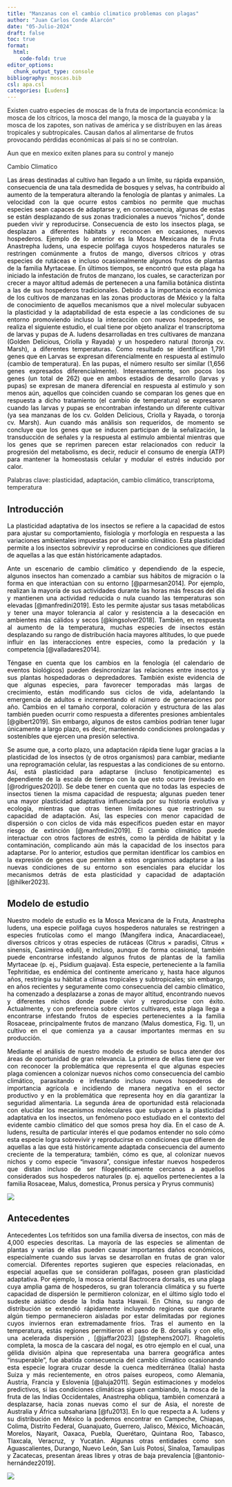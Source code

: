 ```yaml
---
title: "Manzanas con el cambio climatico problemas con plagas"
author: "Juan Carlos Conde Alarcón"
date: "05-Julio-2024"
draft: false
toc: true
format:
  html:
    code-fold: true
editor_options: 
  chunk_output_type: console
bibliography: moscas.bib
csl: apa.csl
categories: [Ludens]
---
```


::: {#rem-Especies .callout-tip collapse="true"}
Existen cuatro especies de moscas de la fruta de importancia económica: la mosca de los cítricos, la mosca del mango, la mosca de la guayaba y la mosca de los zapotes, son nativas de américa y se distribuyen en las áreas tropicales y subtropicales. Causan daños al alimentarse de frutos provocando pérdidas económicas al país si no se controlan.

Aun que en mexico exiten planes para su control y manejo
:::

::: {.callout-warning collapse="true"}
Cambio Climatico
:::

::: {style="text-align: justify; color:black;"}
Las áreas destinadas al cultivo han llegado a un límite, su rápida expansión, consecuencia de una tala desmedida de bosques y selvas, ha contribuido al aumento de la temperatura alterando la fenología de plantas y animales. La velocidad con la que ocurre estos cambios no permite que muchas especies sean capaces de adaptarse y, en consecuencia, algunas de estas se están desplazando de sus zonas tradicionales a nuevos “nichos”, donde pueden vivir y reproducirse. Consecuencia de esto los insectos plaga, se desplazan a diferentes hábitats y reconocen en ocasiones, nuevos hospederos. Ejemplo de lo anterior es la Mosca Mexicana de la Fruta Anastrepha ludens, una especie polífaga cuyos hospederos naturales se restringen comúnmente a frutos de mango, diversos cítricos y otras especies de rutáceas e incluso ocasionalmente algunos frutos de plantas de la familia Myrtaceae. En últimos tiempos, se encontró que esta plaga ha iniciado la infestación de frutos de manzano, los cuales, se caracterizan por crecer a mayor altitud además de pertenecen a una familia botánica distinta a las de sus hospederos tradicionales. Debido a la importancia económica de los cultivos de manzanas en las zonas productoras de México y la falta de conocimiento de aquellos mecanismos que a nivel molecular subyacen la plasticidad y la adaptabilidad de esta especie a las condiciones de su entorno promoviendo incluso la interacción con nuevos hospederos, se realiza el siguiente estudio, el cual tiene por objeto analizar el transcriptoma de larvas y pupas de A. ludens desarrolladas en tres cultivares de manzana (Golden Delicious, Criolla y Rayada) y un hospedero natural (toronja cv. Marsh), a diferentes temperaturas. Como resultado se identifican 1,791 genes que en Larvas se expresan diferencialmente en respuesta al estímulo (cambio de temperatura). En las pupas, el número resulto ser similar (1,656 genes expresados diferencialmente). Interesantemente, son pocos los genes (un total de 262) que en ambos estadios de desarrollo (larvas y pupas) se expresan de manera diferencial en respuesta al estimulo y son menos aún, aquellos que coinciden cuando se comparan los genes que en respuesta a dicho tratamiento (el cambio de temperatura) se expresaron cuando las larvas y pupas se encontraban infestando un diferente cultivar (ya sea manzanas de los cv. Golden Delicious, Criolla y Rayada, o toronja cv. Marsh). Aun cuando más análisis son requeridos, de momento se concluye que los genes que se inducen participan de la señalización, la transducción de señales y la respuesta al estimulo ambiental mientras que los genes que se reprimen parecen estar relacionados con reducir la progresión del metabolismo, es decir, reducir el consumo de energía (ATP) para mantener la homeostasis celular y modular el estrés inducido por calor.
:::

::: {.callout-tip collapse="true" icon="false"}
Palabras clave: plasticidad, adaptación, cambio climático, transcriptoma, temperatura
:::

::: panel-tabset
## Introducción

::: {style="text-align: justify; color:black;"}
La plasticidad adaptativa de los insectos se refiere a la capacidad de estos para ajustar su comportamiento, fisiología y morfología en respuesta a las variaciones ambientales impuestas por el cambio climático. Esta plasticidad permite a los insectos sobrevivir y reproducirse en condiciones que difieren de aquellas a las que están históricamente adaptados.

Ante un escenario de cambio climático y dependiendo de la especie, algunos insectos han comenzado a cambiar sus hábitos de migración o la forma en que interactúan con su entorno [@parmesan2014]. Por ejemplo, realizan la mayoría de sus actividades durante las horas más frescas del día y mantienen una actividad reducida o nula cuando las temperaturas son elevadas [@manfredini2019]. Esto les permite ajustar sus tasas metabólicas y tener una mayor tolerancia al calor y resistencia a la desecación en ambientes más cálidos y secos [@kingsolver2018]. También, en respuesta al aumento de la temperatura, muchas especies de insectos están desplazando su rango de distribución hacia mayores altitudes, lo que puede influir en las interacciones entre especies, como la predación y la competencia [@valladares2014].

Téngase en cuenta que los cambios en la fenología (el calendario de eventos biológicos) pueden desincronizar las relaciones entre insectos y sus plantas hospedadoras o depredadores. También existe evidencia de que algunas especies, para favorecer temporadas más largas de crecimiento, están modificando sus ciclos de vida, adelantando la emergencia de adultos e incrementando el número de generaciones por año. Cambios en el tamaño corporal, coloración y estructura de las alas también pueden ocurrir como respuesta a diferentes presiones ambientales [@gibert2019]. Sin embargo, algunos de estos cambios podrían tener lugar únicamente a largo plazo, es decir, manteniendo condiciones prolongadas y sostenibles que ejercen una presión selectiva.

Se asume que, a corto plazo, una adaptación rápida tiene lugar gracias a la plasticidad de los insectos (y de otros organismos) para cambiar, mediante una reprogramación celular, las respuestas a las condiciones de su entorno. Así, está plasticidad para adaptarse (incluso fenotípicamente) es dependiente de la escala de tiempo con la que esto ocurre (revisado en [@rodrigues2020]). Se debe tener en cuenta que no todas las especies de insectos tienen la misma capacidad de respuesta; algunas pueden tener una mayor plasticidad adaptativa influenciada por su historia evolutiva y ecología, mientras que otras tienen limitaciones que restringen su capacidad de adaptación. Así, las especies con menor capacidad de dispersión o con ciclos de vida más específicos pueden estar en mayor riesgo de extinción [@manfredini2019]. El cambio climático puede interactuar con otros factores de estrés, como la pérdida de hábitat y la contaminación, complicando aún más la capacidad de los insectos para adaptarse. Por lo anterior, estudios que permitan identificar los cambios en la expresión de genes que permiten a estos organismos adaptarse a las nuevas condiciones de su entorno son esenciales para elucidar los mecanismos detrás de esta plasticidad y capacidad de adaptación [@hilker2023].
:::

## Modelo de estudio

::: {style="text-align: justify; color:black;"}
Nuestro modelo de estudio es la Mosca Mexicana de la Fruta, Anastrepha ludens, una especie polífaga cuyos hospederos naturales se restringen a especies frutícolas como el mango (Mangifera indica, Anacardiaceae), diversos cítricos y otras especies de rutáceas (Citrus × paradisi, Citrus × sinensis, Casimiroa eduli), e incluso, aunque de forma ocasional, también puede encontrarse infestando algunos frutos de plantas de la familia Myrtaceae (p. ej., Psidium guajava). Esta especie, perteneciente a la familia Tephritidae, es endémica del continente americano y, hasta hace algunos años, restringía su hábitat a climas tropicales y subtropicales; sin embargo, en años recientes y seguramente como consecuencia del cambio climático, ha comenzado a desplazarse a zonas de mayor altitud, encontrando nuevos y diferentes nichos donde puede vivir y reproducirse con éxito. Actualmente, y con preferencia sobre ciertos cultivares, esta plaga llega a encontrarse infestando frutos de especies pertenecientes a la familia Rosaceae, principalmente frutos de manzano (Malus domestica, Fig. 1), un cultivo en el que comienza ya a causar importantes mermas en su producción.

Mediante el análisis de nuestro modelo de estudio se busca atender dos áreas de oportunidad de gran relevancia. La primera de ellas tiene que ver con reconocer la problemática que representa el que algunas especies plaga comiencen a colonizar nuevos nichos como consecuencia del cambio climático, parasitando e infestando incluso nuevos hospederos de importancia agrícola e incidiendo de manera negativa en el sector productivo y en la problemática que representa hoy en día garantizar la seguridad alimentaria. La segunda área de oportunidad está relacionada con elucidar los mecanismos moleculares que subyacen a la plasticidad adaptativa en los insectos, un fenómeno poco estudiado en el contexto del evidente cambio climático del que somos presa hoy día. En el caso de A. ludens, resulta de particular interés el que podamos entender no solo cómo esta especie logra sobrevivir y reproducirse en condiciones que difieren de aquellas a las que está históricamente adaptada consecuencia del aumento creciente de la temperatura; también, cómo es que, al colonizar nuevos nichos y como especie “invasora”, consigue infestar nuevos hospederos que distan incluso de ser filogenéticamente cercanos a aquellos considerados sus hospederos naturales (p. ej. aquellos pertenecientes a la familia Rosaceae, Malus, domestica, Pronus persica y Pryrus communis)
:::

![](golden.jpg)

## Antecedentes

::: {style="text-align: justify; color:black;"}
Antecedentes Los tefrítidos son una familia diversa de insectos, con más de 4,000 especies descritas. La mayoría de las especies se alimentan de plantas y varias de ellas pueden causar importantes daños económicos, especialmente cuando sus larvas se desarrollan en frutas de gran valor comercial. Diferentes reportes sugieren que especies relacionadas, en especial aquellas que se consideran polífagas, poseen gran plasticidad adaptativa. Por ejemplo, la mosca oriental Bactrocera dorsalis, es una plaga cuya amplia gama de hospederos, su gran tolerancia climática y su fuerte capacidad de dispersión le permitieron colonizar, en el último siglo todo el sudeste asiático desde la India hasta Hawaii. En China, su rango de distribución se extendió rápidamente incluyendo regiones que durante algún tiempo permanecieron aisladas por estar delimitadas por regiones cuyos inviernos eran extremadamente fríos. Tras el aumento en la temperatura, estás regiones permitieron el paso de B. dorsalis y con ello, una acelerada dispersión , [@jaffar2023] [@stephens2007]. Rhagoletis completa, la mosca de la cascara del nogal, es otro ejemplo en el cual, una gélida división alpina que representaba una barrera geográfica antes “insuperable”, fue abatida consecuencia del cambio climático ocasionando esta especie lograra cruzar desde la cuenca mediterránea (Italia) hasta Suiza y más recientemente, en otros países europeos, como Alemania, Austria, Francia y Eslovenia [@aluja2011]. Según estimaciones y modelos predictivos, si las condiciones climáticas siguen cambiando, la mosca de la fruta de las Indias Occidentales, Anastrepha obliqua, también comenzará a desplazarse, hacia zonas nuevas como el sur de Asia, el noreste de Australia y África subsahariana [@fu2013]. En lo que respecta a A. ludens y su distribución en México la podemos encontrar en Campeche, Chiapas, Colima, Distrito Federal, Guanajuato, Guerrero, Jalisco, México, Michoacán, Morelos, Nayarit, Oaxaca, Puebla, Querétaro, Quintana Roo, Tabasco, Tlaxcala, Veracruz, y Yucatán. Algunas otras entidades como son Aguascalientes, Durango, Nuevo León, San Luis Potosí, Sinaloa, Tamaulipas y Zacatecas, presentan áreas libres y otras de baja prevalencia [@antonio-hernández2019].

![](manzanascultivares.jpg)
:::
:::
